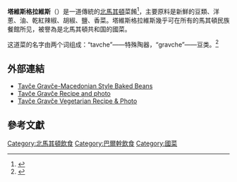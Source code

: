 {{multiple issues|
{{expand|time=2015-12-27T02:09:16+00:00}}

{{original research|time=2015-12-27T02:09:16+00:00}}
}}
{{Infobox prepared food
| name             = 塔維斯格拉維斯
| image            = File:Тавче гравче 3.jpg
| caption          = 一碗塔維斯格拉維斯
| country          = [[北馬其頓|北馬其頓]]
| course           = [[主菜|主菜]]
| main_ingredient  = [[豆类|豆类]]
}}
'''塔維斯格拉維斯'''（{{lang-mk|Тавче гравче}}）是一道傳統的[[北馬其頓|北馬其頓]]菜餚<ref>{{Cite web|title=Best restaurants in Ohrid, North Macedonia|url=https://www.lonelyplanet.com/macedonia/southern-macedonia/ohrid/restaurants|access-date=2021-07-28|work=Lonely Planet|language=en|archive-date=2021-07-28|archive-url=https://web.archive.org/web/20210728120457/https://www.lonelyplanet.com/macedonia/southern-macedonia/ohrid/restaurants|dead-url=no}}</ref>，主要原料是新鮮的豆類、洋蔥、油、乾紅辣椒、胡椒、鹽、香菜。塔維斯格拉維斯幾乎可在所有的馬其頓民族餐館所见，被譽為是北馬其頓共和国的國菜。 

这道菜的名字由两个词组成：“tavche”——特殊陶器，“gravche”——豆类。<ref>{{Cite book|title=Удивительная Македония|isbn=9785457257344}}</ref> 

== 外部連結 ==
*[http://diethood.com/savory-sundays-macedonian-style-baked-beans-tavce-gravce/ Tavče Gravče-Macedonian Style Baked Beans] {{Wayback|url=http://diethood.com/savory-sundays-macedonian-style-baked-beans-tavce-gravce/ |date=20201129140319 }}
*[https://web.archive.org/web/20090626204429/http://balkan-cuisine.com/2009/05/gravche-tavche.html Tavče Gravče Recipe and photo]
*[http://bala-shankar.blogspot.com/2010/04/tavce-gravce-from-macedonia.html Tavče Gravče Vegetarian Recipe & Photo] {{Wayback|url=http://bala-shankar.blogspot.com/2010/04/tavce-gravce-from-macedonia.html |date=20110708024513 }}

==參考文獻==
{{reflist}}
[[Category:北馬其頓飲食|Category:北馬其頓飲食]]
[[Category:巴爾幹飲食|Category:巴爾幹飲食]]
[[Category:國菜|Category:國菜]]
{{Food-stub}}